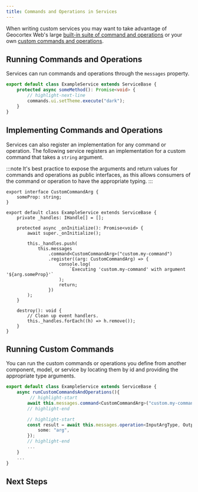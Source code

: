 ```yaml
---
title: Commands and Operations in Services
---
```



When writing custom services you may want to take advantage of Geocortex Web's large [built-in suite of command and operations](api-commands-operations.mdx) or your own [custom commands and operations](usecases-implement-command-operation.mdx).

## Running Commands and Operations

Services can run commands and operations through the `messages` property.

```ts
export default class ExampleService extends ServiceBase {
    protected async someMethod(): Promise<void> {
        // highlight-next-line
        commands.ui.setTheme.execute("dark");
    }
}
```

## Implementing Commands and Operations

Services can also register an implementation for any command or operation. The following service registers an implementation for a custom command that takes a `string` argument.

:::note
It's best practice to expose the arguments and return values for commands and operations as public interfaces, as this allows consumers of the command or operation to have the appropriate typing.
:::

```tsx
export interface CustomCommandArg {
    someProp: string;
}

export default class ExampleService extends ServiceBase {
    private _handles: IHandle[] = [];

    protected async _onInitialize(): Promise<void> {
        await super._onInitialize();

        this._handles.push(
            this.messages
                .command<CustomCommandArg>("custom.my-command")
                .register((arg: CustomCommandArg) => {
                    console.log(
                        `Executing 'custom.my-command' with argument '${arg.someProp}'`
                    );
                    return;
                })
        );
    }

    destroy(): void {
        // Clean up event handlers.
        this._handles.forEach((h) => h.remove());
    }
}
```

## Running Custom Commands

You can run the custom commands or operations you define from another component, model, or service by locating them by id and providing the appropriate type arguments.

```ts
export default class ExampleService extends ServiceBase {
    async runCustomCommandsAndOperations(){
         // highlight-start
        await this.messages.command<CustomCommandArg>("custom.my-command").execute({ someProp: "some arg" );
        // highlight-end

        // highlight-start
        const result = await this.messages.operation<InputArgType, OutputArgType>("custom.my-operation").execute({
            some: "arg",
        });
        // highlight-end
        ...
    }
    ...
}
```

## Next Steps

<UseCaseContainer>
    <UseCaseCard
        title="Learn about Service Interactions"
        description="Learn about how services can directly interact through dependency injection"
        link="sdk-service-injection"
    />
    <UseCaseCard
        title="Build a Custom Command with a Custom Service"
        description="Follow a step by step guide to building a custom command with a custom service"
        link="usecases-implement-command-operation"
    />
</UseCaseContainer>
